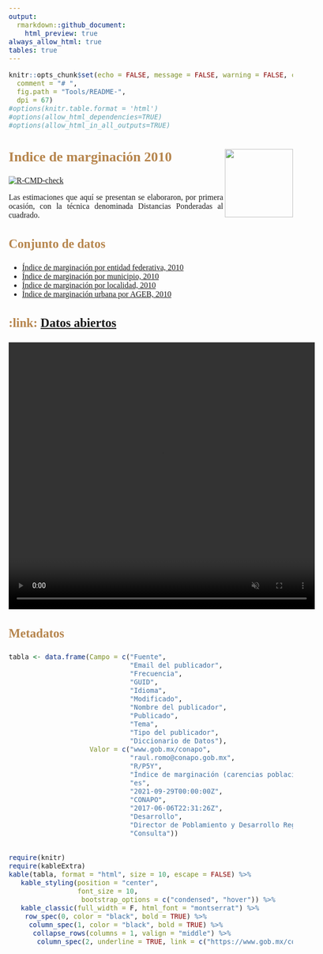 ---
output:   
  rmarkdown::github_document:
    html_preview: true
always_allow_html: true
tables: true
---

<!-- README.md is generated from README.Rmd. Please edit that file -->

```{r, echo = FALSE}
knitr::opts_chunk$set(echo = FALSE, message = FALSE, warning = FALSE, collapse = TRUE, cache = FALSE,
  comment = "# ",
  fig.path = "Tools/README-",
  dpi = 67)
#options(knitr.table.format = 'html')
#options(allow_html_dependencies=TRUE)
#options(allow_html_in_all_outputs=TRUE)
```


<style type="text/css">
body {
text-align: justify;
font-style: normal;
font-family: "Montserrat";
font-size: 16px
}
h1 {
  color: #B6854D;
  font-size: 30px
}
h2 {
  color: #B6854D;
  font-size: 28px
}
h3 {
  color: #B6854D;
  font-size: 25px
}
</style>

## Indice de marginación 2010 <img src='Tools/Mapa_Mx_2010.png' align="right" height="138.5" />

<!-- badges: start -->
[![R-CMD-check](https://github.com/r-lib/usethis/actions/workflows/R-CMD-check.yaml/badge.svg)](https://github.com/r-lib/usethis/actions/workflows/R-CMD-check.yaml)
<!-- badges: end -->


Las estimaciones que aquí se presentan se elaboraron, por primera ocasión, con la técnica denominada Distancias Ponderadas al cuadrado. 


<!-- Anotaciones: start -->
### Conjunto de datos
<!-- Anotaciones: end --> 

- [Índice de marginación por entidad federativa, 2010](https://github.com/IndiceMx/IM_2010/blob/92ed86d1e1706e13d874d5655ac75a35f53de460/IME_2010.xlsx)  
- [Índice de marginación por municipio, 2010](https://github.com/IndiceMx/IM_2010/blob/091cf8b2d124cc6f399b1bc9f6041e15c67fb6ef/IMM_2010.xlsx)  
- [Índice de marginación por localidad, 2010](https://github.com/IndiceMx/IM_2010/blob/091cf8b2d124cc6f399b1bc9f6041e15c67fb6ef/IML_2010.xlsx) 
- [Índice de marginación urbana por AGEB, 2010](https://github.com/IndiceMx/IM_2010/blob/091cf8b2d124cc6f399b1bc9f6041e15c67fb6ef/IMU_2010.xlsx) 

### :link: [Datos abiertos](https://datos.gob.mx/) 


<video width="620" height="540" autoplay muted>
   <source src="C:/Users/dvill/Desktop/IMx/IMx/Tools/Datos Abiertos.mp4" type="video/mp4">
</video>


### Metadatos

```{r, echo=FALSE}
tabla <- data.frame(Campo = c("Fuente", 
                              "Email del publicador", 
                              "Frecuencia", 
                              "GUID", 
                              "Idioma", 
                              "Modificado", 
                              "Nombre del publicador", 
                              "Publicado", 
                              "Tema", 
                              "Tipo del publicador", 
                              "Diccionario de Datos"),
                    Valor = c("www.gob.mx/conapo", 
                              "raul.romo@conapo.gob.mx",  
                              "R/P5Y", 
                              "Índice de marginación (carencias poblacionales) por localidad, municipio y entidad", 
                              "es", 
                              "2021-09-29T00:00:00Z", 
                              "CONAPO", 
                              "2017-06-06T22:31:26Z", 
                              "Desarrollo", 
                              "Director de Poblamiento y Desarrollo Regional Sustentable",
                              "Consulta")) 


require(knitr)
require(kableExtra)
kable(tabla, format = "html", size = 10, escape = FALSE) %>%
   kable_styling(position = "center",
                 font_size = 10,
                  bootstrap_options = c("condensed", "hover")) %>%
   kable_classic(full_width = F, html_font = "montserrat") %>%
    row_spec(0, color = "black", bold = TRUE) %>% 
     column_spec(1, color = "black", bold = TRUE) %>% 
      collapse_rows(columns = 1, valign = "middle") %>%
       column_spec(2, underline = TRUE, link = c("https://www.gob.mx/conapo", "", "", "", "", "","", "", "", "", "https://www.gob.mx/conapo/documentos/diccionarios-de-las-bases-de-datos-de-marginacion?idiom=es"))
```
